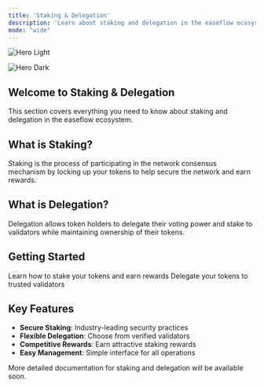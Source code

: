 ```yaml
---
title: 'Staking & Delegation'
description: 'Learn about staking and delegation in the easeflow ecosystem'
mode: "wide"
---
```

<img
  className="block dark:hidden"
  src="/images/easeflow-staking-edge.png"
  alt="Hero Light"
/>

<img
  className="hidden dark:block"
  src="/images/easeflow-staking-edge.png"
  alt="Hero Dark"
/>
## Welcome to Staking & Delegation

This section covers everything you need to know about staking and delegation in the easeflow ecosystem.

## What is Staking?

Staking is the process of participating in the network consensus mechanism by locking up your tokens to help secure the network and earn rewards.

## What is Delegation?

Delegation allows token holders to delegate their voting power and stake to validators while maintaining ownership of their tokens.

## Getting Started

<CardGroup cols={2}>
  <Card title="Start Staking" icon="coins" href="#staking">
    Learn how to stake your tokens and earn rewards
  </Card>
  <Card title="Delegate Tokens" icon="hand-holding-dollar" href="#delegation">
    Delegate your tokens to trusted validators
  </Card>
</CardGroup>

## Key Features

- **Secure Staking**: Industry-leading security practices
- **Flexible Delegation**: Choose from verified validators
- **Competitive Rewards**: Earn attractive staking rewards
- **Easy Management**: Simple interface for all operations

<Info>
More detailed documentation for staking and delegation will be available soon.
</Info> 